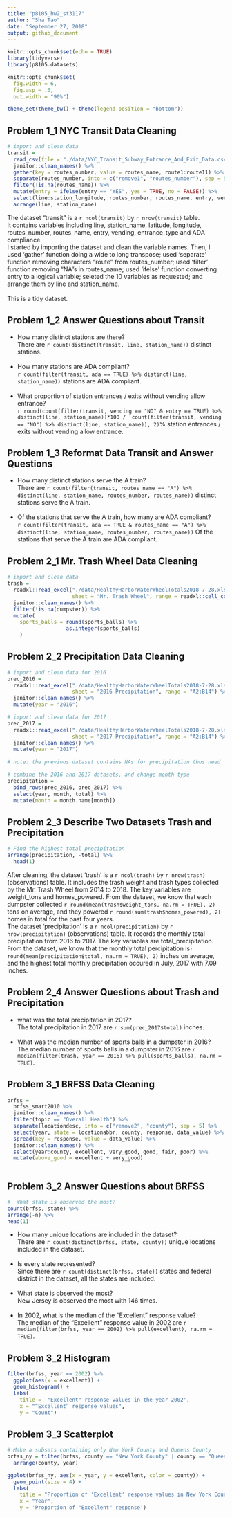 ```yaml
---
title: "p8105_hw2_st3117"
author: "Sha Tao"
date: "September 27, 2018"
output: github_document
---
```


```r
knitr::opts_chunk$set(echo = TRUE)
library(tidyverse)
library(p8105.datasets)

knitr::opts_chunk$set(
  fig.width = 6,
  fig.asp = .6,
  out.width = "90%")

theme_set(theme_bw() + theme(legend.position = "bottom"))
```

## Problem 1_1 NYC Transit Data Cleaning

```r

# import and clean data
transit = 
  read_csv(file = "./data/NYC_Transit_Subway_Entrance_And_Exit_Data.csv") %>% 
  janitor::clean_names() %>% 
  gather(key = routes_number, value = routes_name, route1:route11) %>% 
  separate(routes_number, into = c("remove1", "routes_number"), sep = 5) %>% 
  filter(!is.na(routes_name)) %>% 
  mutate(entry = ifelse(entry == "YES", yes = TRUE, no = FALSE)) %>% 
  select(line:station_longitude, routes_number, routes_name, entry, vending, entrance_type, ada) %>% 
  arrange(line, station_name)

```

The dataset "transit" is a `r ncol(transit)` by `r nrow(transit)` table.\
It contains variables including line, station_name, latitude, longitude, routes_number, routes_name, entry, vending, entrance_type and ADA compliance.\
I started by importing the dataset and clean the variable names. Then, I used 'gather' function doing a wide to long transpose; used 'separate' function removing characters "route" from routes_number; used 'filter' function removing “NA”s in routes_name; used 'ifelse' function converting entry to a logical variable; seleted the 10 variables as requested; and arrange them by line and station_name.\
</br>
This is a tidy dataset.

## Problem 1_2 Answer Questions about Transit

* How many distinct stations are there?\
There are `r count(distinct(transit, line, station_name))` distinct stations.\
</br>
* How many stations are ADA compliant?\
`r count(filter(transit, ada == TRUE) %>% distinct(line, station_name))` stations are ADA compliant.\
</br>
* What proportion of station entrances / exits without vending allow entrance?\
`r round(count(filter(transit, vending == "NO" & entry == TRUE) %>% distinct(line, station_name))*100 /  count(filter(transit, vending == "NO") %>% distinct(line, station_name)), 2)`% station entrances / exits without vending allow entrance.

## Problem 1_3 Reformat Data Transit and Answer Questions

* How many distinct stations serve the A train?\
There are `r count(filter(transit, routes_name == "A") %>% distinct(line, station_name, routes_number, routes_name))` distinct stations serve the A train.\
</br>
* Of the stations that serve the A train, how many are ADA compliant?\
`r count(filter(transit, ada == TRUE & routes_name == "A") %>% distinct(line, station_name, routes_number, routes_name))` Of the stations that serve the A train are ADA compliant.

## Problem 2_1 Mr. Trash Wheel Data Cleaning

```r

# import and clean data
trash = 
  readxl::read_excel("./data/HealthyHarborWaterWheelTotals2018-7-28.xlsx", 
                     sheet = "Mr. Trash Wheel", range = readxl::cell_cols("A:N")) %>% 
  janitor::clean_names() %>%
  filter(!is.na(dumpster)) %>% 
  mutate(
    sports_balls = round(sports_balls) %>% 
                   as.integer(sports_balls)
    )

```


## Problem 2_2 Precipitation Data Cleaning

```r

# import and clean data for 2016
prec_2016 = 
  readxl::read_excel("./data/HealthyHarborWaterWheelTotals2018-7-28.xlsx",
                     sheet = "2016 Precipitation", range = "A2:B14") %>%
  janitor::clean_names() %>%
  mutate(year = "2016")

# import and clean data for 2017                             
prec_2017 = 
  readxl::read_excel("./data/HealthyHarborWaterWheelTotals2018-7-28.xlsx",
                     sheet = "2017 Precipitation", range = "A2:B14") %>%
  janitor::clean_names() %>%
  mutate(year = "2017") 
  
# note: the previous dataset contains NAs for precipitation thus need ' %>% filter(!is.na(total))', but this one is complete.

# combine the 2016 and 2017 datasets, and change month type
precipitation = 
  bind_rows(prec_2016, prec_2017) %>%
  select(year, month, total) %>% 
  mutate(month = month.name[month])

```


## Problem 2_3 Describe Two Datasets Trash and Precipitation

```r

# Find the highest total precipitation
arrange(precipitation, -total) %>% 
  head(1)

```

After cleaning, the dataset ‘trash’ is a `r ncol(trash)` by `r nrow(trash)` (observations) table. It includes the trash weight and trash types collected by the Mr. Trash Wheel from 2014 to 2018. The key variables are weight_tons and homes_powered. From the dataset, we know that each dumpster collected `r round(mean(trash$weight_tons, na.rm = TRUE), 2)` tons on average, and they powered `r round(sum(trash$homes_powered), 2)` homes in total for the past four years.\
The dataset ‘precipitation’ is a `r ncol(precipitation)` by `r nrow(precipitation)` (observations) table. It records the monthly total precipitation from 2016 to 2017. The key variables are total_precipitation. From the dataset, we know that the monthly total percipitation is`r round(mean(precipitation$total, na.rm = TRUE), 2)` inches on average, and the highest total monthly precipitation occured in July, 2017 with 7.09 inches.

## Problem 2_4 Answer Questions about Trash and Precipitation

*  what was the total precipitation in 2017?\
The total precipitation in 2017 are `r sum(prec_2017$total)` inches.\
</br>
* What was the median number of sports balls in a dumpster in 2016?\
The median number of sports balls in a dumpster in 2016 are `r median(filter(trash, year == 2016) %>% pull(sports_balls), na.rm = TRUE)`.

## Problem 3_1 BRFSS Data Cleaning

```r

brfss = 
  brfss_smart2010 %>% 
  janitor::clean_names() %>%
  filter(topic == "Overall Health") %>% 
  separate(locationdesc, into = c("remove2", "county"), sep = 5) %>% 
  select(year, state = locationabbr, county, response, data_value) %>% 
  spread(key = response, value = data_value) %>% 
  janitor::clean_names() %>% 
  select(year:county, excellent, very_good, good, fair, poor) %>% 
  mutate(above_good = excellent + very_good)
  
```

## Problem 3_2 Answer Questions about BRFSS

```r

#  What state is observed the most?
count(brfss, state) %>% 
arrange(-n) %>% 
head(1)

```

* How many unique locations are included in the dataset?\
There are `r count(distinct(brfss, state, county))` unique locations included in the dataset.\
</br>
* Is every state represented?\
Since there are `r count(distinct(brfss, state))` states and federal district in the dataset, all the states are included.\
</br>
* What state is observed the most?\
New Jersey is observed the most with 146 times.\
</br>
* In 2002, what is the median of the “Excellent” response value?\
The median of the “Excellent” response value in 2002 are `r median(filter(brfss, year == 2002) %>% pull(excellent), na.rm = TRUE)`.

## Problem 3_2 Histogram

```r

filter(brfss, year == 2002) %>% 
  ggplot(aes(x = excellent)) + 
  geom_histogram() +
  labs(
    title = '"Excellent" response values in the year 2002',
    x = "“Excellent” response values",
    y = "Count")

```

## Problem 3_3 Scatterplot

```r

# Make a subsets containing only New York County and Queens County
brfss_ny = filter(brfss, county == "New York County" | county == "Queens County") %>% 
  arrange(county, year)

ggplot(brfss_ny, aes(x = year, y = excellent, color = county)) + 
  geom_point(size = 4) +
  labs(
    title = "Proportion of 'Excellent' response values in New York County and Queens County each year",
    x = "Year",
    y = 'Proportion of "Excellent" response')

```






